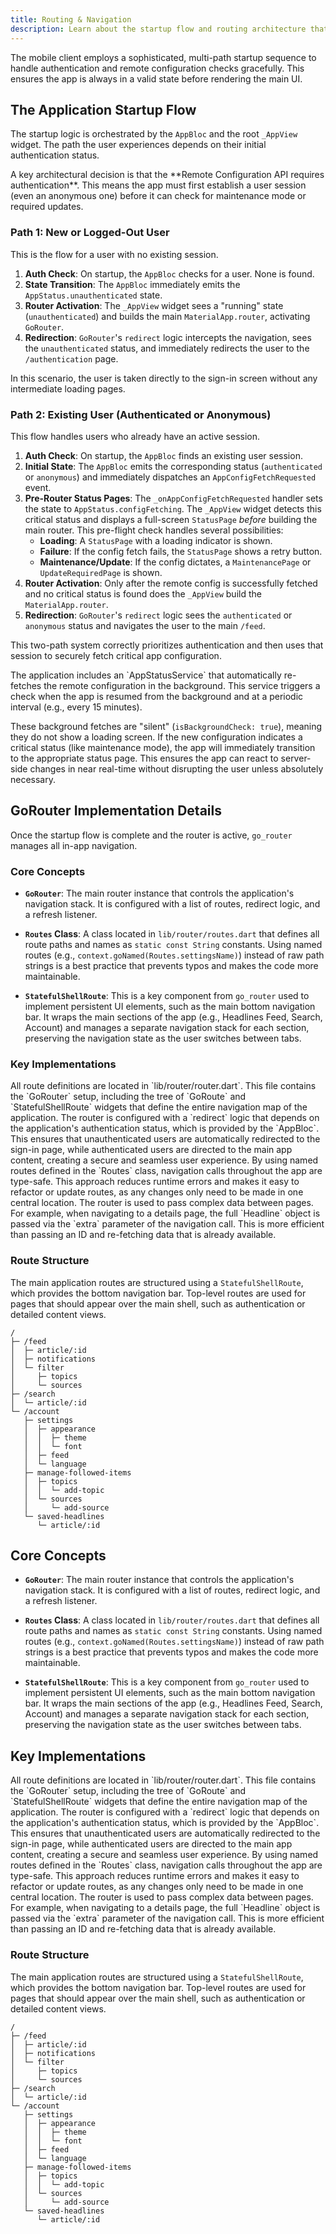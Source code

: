 ```yaml
---
title: Routing & Navigation
description: Learn about the startup flow and routing architecture that powers the mobile client.
---
```


The mobile client employs a sophisticated, multi-path startup sequence to handle authentication and remote configuration checks gracefully. This ensures the app is always in a valid state before rendering the main UI.

## The Application Startup Flow

The startup logic is orchestrated by the `AppBloc` and the root `_AppView` widget. The path the user experiences depends on their initial authentication status.

<Aside>
A key architectural decision is that the **Remote Configuration API requires authentication**. This means the app must first establish a user session (even an anonymous one) before it can check for maintenance mode or required updates.
</Aside>

### Path 1: New or Logged-Out User

This is the flow for a user with no existing session.

1.  **Auth Check**: On startup, the `AppBloc` checks for a user. None is found.
2.  **State Transition**: The `AppBloc` immediately emits the `AppStatus.unauthenticated` state.
3.  **Router Activation**: The `_AppView` widget sees a "running" state (`unauthenticated`) and builds the main `MaterialApp.router`, activating `GoRouter`.
4.  **Redirection**: `GoRouter`'s `redirect` logic intercepts the navigation, sees the `unauthenticated` status, and immediately redirects the user to the `/authentication` page.

In this scenario, the user is taken directly to the sign-in screen without any intermediate loading pages.

### Path 2: Existing User (Authenticated or Anonymous)

This flow handles users who already have an active session.

1.  **Auth Check**: On startup, the `AppBloc` finds an existing user session.
2.  **Initial State**: The `AppBloc` emits the corresponding status (`authenticated` or `anonymous`) and immediately dispatches an `AppConfigFetchRequested` event.
3.  **Pre-Router Status Pages**: The `_onAppConfigFetchRequested` handler sets the state to `AppStatus.configFetching`. The `_AppView` widget detects this critical status and displays a full-screen `StatusPage` *before* building the main router. This pre-flight check handles several possibilities:
    -   **Loading**: A `StatusPage` with a loading indicator is shown.
    -   **Failure**: If the config fetch fails, the `StatusPage` shows a retry button.
    -   **Maintenance/Update**: If the config dictates, a `MaintenancePage` or `UpdateRequiredPage` is shown.
4.  **Router Activation**: Only after the remote config is successfully fetched and no critical status is found does the `_AppView` build the `MaterialApp.router`.
5.  **Redirection**: `GoRouter`'s `redirect` logic sees the `authenticated` or `anonymous` status and navigates the user to the main `/feed`.

This two-path system correctly prioritizes authentication and then uses that session to securely fetch critical app configuration.

<Aside type="note">
The application includes an `AppStatusService` that automatically re-fetches the remote configuration in the background. This service triggers a check when the app is resumed from the background and at a periodic interval (e.g., every 15 minutes).

These background fetches are "silent" (`isBackgroundCheck: true`), meaning they do not show a loading screen. If the new configuration indicates a critical status (like maintenance mode), the app will immediately transition to the appropriate status page. This ensures the app can react to server-side changes in near real-time without disrupting the user unless absolutely necessary.
</Aside>

## GoRouter Implementation Details

Once the startup flow is complete and the router is active, `go_router` manages all in-app navigation.

### Core Concepts

-   **`GoRouter`**: The main router instance that controls the application's navigation stack. It is configured with a list of routes, redirect logic, and a refresh listener.

-   **`Routes` Class**: A class located in `lib/router/routes.dart` that defines all route paths and names as `static const String` constants. Using named routes (e.g., `context.goNamed(Routes.settingsName)`) instead of raw path strings is a best practice that prevents typos and makes the code more maintainable.

-   **`StatefulShellRoute`**: This is a key component from `go_router` used to implement persistent UI elements, such as the main bottom navigation bar. It wraps the main sections of the app (e.g., Headlines Feed, Search, Account) and manages a separate navigation stack for each section, preserving the navigation state as the user switches between tabs.

### Key Implementations

<CardGrid>
	<Card title="Centralized Configuration" icon="file-tree">
		All route definitions are located in `lib/router/router.dart`. This file contains the `GoRouter` setup, including the tree of `GoRoute` and `StatefulShellRoute` widgets that define the entire navigation map of the application.
	</Card>
	<Card title="Authentication-Aware Redirects" icon="shield-check">
		The router is configured with a `redirect` logic that depends on the application's authentication status, which is provided by the `AppBloc`. This ensures that unauthenticated users are automatically redirected to the sign-in page, while authenticated users are directed to the main app content, creating a secure and seamless user experience.
	</Card>
	<Card title="Type-Safe Navigation" icon="shield">
		By using named routes defined in the `Routes` class, navigation calls throughout the app are type-safe. This approach reduces runtime errors and makes it easy to refactor or update routes, as any changes only need to be made in one central location.
	</Card>
    <Card title="Passing Arguments" icon="box">
        The router is used to pass complex data between pages. For example, when navigating to a details page, the full `Headline` object is passed via the `extra` parameter of the navigation call. This is more efficient than passing an ID and re-fetching data that is already available.
    </Card>
</CardGrid>

### Route Structure

The main application routes are structured using a `StatefulShellRoute`, which provides the bottom navigation bar. Top-level routes are used for pages that should appear over the main shell, such as authentication or detailed content views.

```tree title="Main Route Tree"
/
├─ /feed
│  ├─ article/:id
│  ├─ notifications
│  └─ filter
│     ├─ topics
│     └─ sources
├─ /search
│  └─ article/:id
└─ /account
   ├─ settings
   │  ├─ appearance
   │  │  ├─ theme
   │  │  └─ font
   │  ├─ feed
   │  └─ language
   ├─ manage-followed-items
   │  ├─ topics
   │  │  └─ add-topic
   │  └─ sources
   │     └─ add-source
   └─ saved-headlines
      └─ article/:id
```
## Core Concepts

-   **`GoRouter`**: The main router instance that controls the application's navigation stack. It is configured with a list of routes, redirect logic, and a refresh listener.

-   **`Routes` Class**: A class located in `lib/router/routes.dart` that defines all route paths and names as `static const String` constants. Using named routes (e.g., `context.goNamed(Routes.settingsName)`) instead of raw path strings is a best practice that prevents typos and makes the code more maintainable.

-   **`StatefulShellRoute`**: This is a key component from `go_router` used to implement persistent UI elements, such as the main bottom navigation bar. It wraps the main sections of the app (e.g., Headlines Feed, Search, Account) and manages a separate navigation stack for each section, preserving the navigation state as the user switches between tabs.

## Key Implementations

<CardGrid>
	<Card title="Centralized Configuration" icon="file-tree">
		All route definitions are located in `lib/router/router.dart`. This file contains the `GoRouter` setup, including the tree of `GoRoute` and `StatefulShellRoute` widgets that define the entire navigation map of the application.
	</Card>
	<Card title="Authentication-Aware Redirects" icon="shield-check">
		The router is configured with a `redirect` logic that depends on the application's authentication status, which is provided by the `AppBloc`. This ensures that unauthenticated users are automatically redirected to the sign-in page, while authenticated users are directed to the main app content, creating a secure and seamless user experience.
	</Card>
	<Card title="Type-Safe Navigation" icon="shield">
		By using named routes defined in the `Routes` class, navigation calls throughout the app are type-safe. This approach reduces runtime errors and makes it easy to refactor or update routes, as any changes only need to be made in one central location.
	</Card>
    <Card title="Passing Arguments" icon="box">
        The router is used to pass complex data between pages. For example, when navigating to a details page, the full `Headline` object is passed via the `extra` parameter of the navigation call. This is more efficient than passing an ID and re-fetching data that is already available.
    </Card>
</CardGrid>

### Route Structure

The main application routes are structured using a `StatefulShellRoute`, which provides the bottom navigation bar. Top-level routes are used for pages that should appear over the main shell, such as authentication or detailed content views.

```tree title="Main Route Tree"
/
├─ /feed
│  ├─ article/:id
│  ├─ notifications
│  └─ filter
│     ├─ topics
│     └─ sources
├─ /search
│  └─ article/:id
└─ /account
   ├─ settings
   │  ├─ appearance
   │  │  ├─ theme
   │  │  └─ font
   │  ├─ feed
   │  └─ language
   ├─ manage-followed-items
   │  ├─ topics
   │  │  └─ add-topic
   │  └─ sources
   │     └─ add-source
   └─ saved-headlines
      └─ article/:id
```
